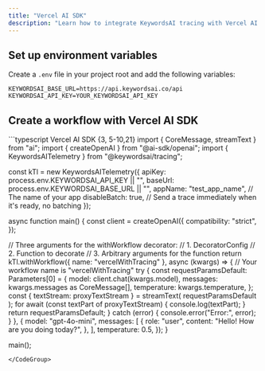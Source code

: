 ```yaml
---
title: "Vercel AI SDK"
description: "Learn how to integrate KeywordsAI tracing with Vercel AI SDK to monitor and analyze your AI application performance. Step-by-step guide for setting up environment variables and creating traced workflows."
---
```


## Set up environment variables
Create a `.env` file in your project root and add the following variables:
```
KEYWORDSAI_BASE_URL=https://api.keywordsai.co/api
KEYWORDSAI_API_KEY=YOUR_KEYWORDSAI_API_KEY
```

## Create a workflow with Vercel AI SDK
<CodeGroup>
```typescript Vercel AI SDK {3, 5-10,21}
import { CoreMessage, streamText } from "ai";
import { createOpenAI } from "@ai-sdk/openai";
import { KeywordsAITelemetry } from "@keywordsai/tracing";

const kTl = new KeywordsAITelemetry({
  apiKey: process.env.KEYWORDSAI_API_KEY || "",
  baseUrl: process.env.KEYWORDSAI_BASE_URL || "",
  appName: "test_app_name", // The name of your app
  disableBatch: true, // Send a trace immediately when it's ready, no batching
});

async function main() {
  const client = createOpenAI({
    compatibility: "strict",
  });

  // Three arguments for the withWorkflow decorator:
  // 1. DecoratorConfig
  // 2. Function to decorate
  // 3. Arbitrary arguments for the function
  return kTl.withWorkflow({ name: "vercelWithTracing" }, async (kwargs) => {
    // Your workflow name is "vercelWithTracing"
    try {
      const requestParamsDefault: Parameters<typeof streamText>[0] = {
        model: client.chat(kwargs.model),
        messages: kwargs.messages as CoreMessage[],
        temperature: kwargs.temperature,
      };
      const { textStream: proxyTextStream } = streamText(
        requestParamsDefault
      );
      for await (const textPart of proxyTextStream) {
        console.log(textPart);
      }
      return requestParamsDefault;
    } catch (error) {
      console.error("Error:", error);
    }
  }, {
    model: "gpt-4o-mini",
    messages: [
      {
        role: "user",
        content: "Hello! How are you doing today?",
      },
    ],
    temperature: 0.5,
  });
}

main();
```
</CodeGroup>
